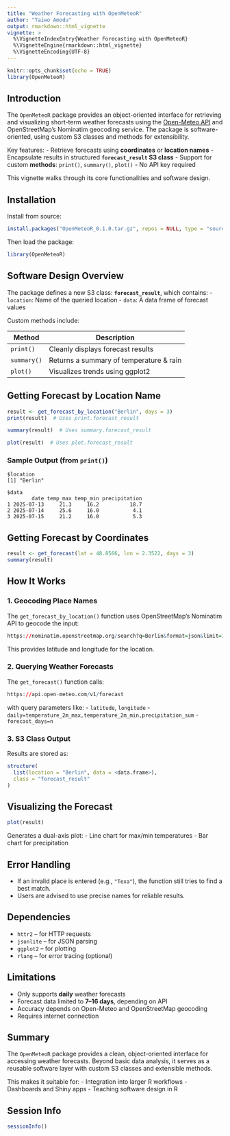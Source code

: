 ```yaml
---
title: "Weather Forecasting with OpenMeteoR"
author: "Taiwo Amodu"
output: rmarkdown::html_vignette
vignette: >
  %\VignetteIndexEntry{Weather Forecasting with OpenMeteoR}
  %\VignetteEngine{rmarkdown::html_vignette}
  %\VignetteEncoding{UTF-8}
---
```


```r
knitr::opts_chunk$set(echo = TRUE)
library(OpenMeteoR)
```

## Introduction

The `OpenMeteoR` package provides an object-oriented interface for retrieving and visualizing short-term weather forecasts using the [Open-Meteo API](https://open-meteo.com/) and OpenStreetMap’s Nominatim geocoding service. The package is software-oriented, using custom S3 classes and methods for extensibility.

Key features:
- Retrieve forecasts using **coordinates** or **location names**
- Encapsulate results in structured **`forecast_result` S3 class**
- Support for custom **methods**: `print()`, `summary()`, `plot()`
- No API key required

This vignette walks through its core functionalities and software design.

## Installation

Install from source:

```r
install.packages("OpenMeteoR_0.1.0.tar.gz", repos = NULL, type = "source")
```

Then load the package:

```r
library(OpenMeteoR)
```

## Software Design Overview

The package defines a new S3 class: **`forecast_result`**, which contains:
- `location`: Name of the queried location
- `data`: A data frame of forecast values

Custom methods include:

| Method         | Description                                 |
|----------------|---------------------------------------------|
| `print()`      | Cleanly displays forecast results           |
| `summary()`    | Returns a summary of temperature & rain     |
| `plot()`       | Visualizes trends using ggplot2             |

## Getting Forecast by Location Name

```r
result <- get_forecast_by_location("Berlin", days = 3)
print(result)  # Uses print.forecast_result
```

```r
summary(result)  # Uses summary.forecast_result
```

```r
plot(result)  # Uses plot.forecast_result
```

### Sample Output (from `print()`)

```
$location
[1] "Berlin"

$data
        date temp_max temp_min precipitation
1 2025-07-13     21.3     16.2          18.7
2 2025-07-14     25.6     16.0           4.1
3 2025-07-15     21.2     16.0           5.3
```

## Getting Forecast by Coordinates

```r
result <- get_forecast(lat = 48.8566, lon = 2.3522, days = 3)
summary(result)
```

## How It Works

### 1. Geocoding Place Names

The `get_forecast_by_location()` function uses OpenStreetMap’s Nominatim API to geocode the input:

```r
https://nominatim.openstreetmap.org/search?q=Berlin&format=json&limit=1
```

This provides latitude and longitude for the location.

### 2. Querying Weather Forecasts

The `get_forecast()` function calls:

```r
https://api.open-meteo.com/v1/forecast
```

with query parameters like:
- `latitude`, `longitude`
- `daily=temperature_2m_max,temperature_2m_min,precipitation_sum`
- `forecast_days=n`

### 3. S3 Class Output

Results are stored as:

```r
structure(
  list(location = "Berlin", data = <data.frame>),
  class = "forecast_result"
)
```

## Visualizing the Forecast

```r
plot(result)
```

Generates a dual-axis plot:
- Line chart for max/min temperatures
- Bar chart for precipitation

## Error Handling

- If an invalid place is entered (e.g., `"Texa"`), the function still tries to find a best match.
- Users are advised to use precise names for reliable results.

## Dependencies

- `httr2` – for HTTP requests
- `jsonlite` – for JSON parsing
- `ggplot2` – for plotting
- `rlang` – for error tracing (optional)

## Limitations

- Only supports **daily** weather forecasts
- Forecast data limited to **7–16 days**, depending on API
- Accuracy depends on Open-Meteo and OpenStreetMap geocoding
- Requires internet connection

## Summary

The `OpenMeteoR` package provides a clean, object-oriented interface for accessing weather forecasts. Beyond basic data analysis, it serves as a reusable software layer with custom S3 classes and extensible methods.

This makes it suitable for:
- Integration into larger R workflows
- Dashboards and Shiny apps
- Teaching software design in R

## Session Info

```r
sessionInfo()
```
